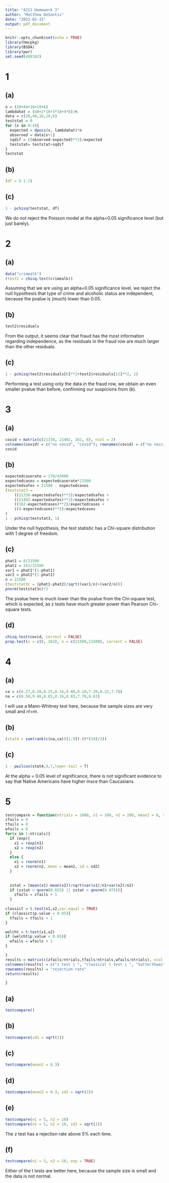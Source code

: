 ---
title: "4211 Homework 3"
author: "Matthew DeSantis"
date: "2023-02-15"
output: pdf_document
---

```{r setup, include=FALSE}
knitr::opts_chunk$set(echo = TRUE)
library(hmcpkg)
library(BSDA)
library(pwr)
set.seed(488102)
```

# 1

## (a)
```{r 1a}
n = (20+40+16+18+6)
lambdahat = (40+2*16+3*18+4*6)/n
data = c(20,40,16,18,6)
teststat = 0
for (x in 0:4){
  expected = dpois(x, lambdahat)*n
  observed = data[x+1]
  sqdif = ((observed-expected)**2)/expected
  teststat= teststat+sqdif
} 
teststat
```

## (b)
```{r 1b}
(df = 5-1-1)
```

## (c)
```{r 1c}
1 - pchisq(teststat, df)
```
We do not reject the Poisson model at the alpha=0.05 significance level (but just barely).
\newpage

# 2

## (a)
```{r 2a}
data("crimealk")
(test2 = chisq.test(crimealk))
```
Assuming that we are using an alpha=0.05 significance level, we reject the null hypothesis that type of crime and alcoholic status are independent, because the pvalue is (much) lower than 0.05.

## (b)
```{r 2b}
test2$residuals
```
From the output, it seems clear that fraud has the most information regarding independence, as the residuals in the fraud row are much larger than the other residuals.

## (c)
```{r 2c}
1 - pchisq(test2$residuals[6]**2+test2$residuals[12]**2, 1)
```
Performing a test using only the data in the fraud row, we obtain an even smaller pvalue than before, confirming our suspicions from (b).

\newpage

# 3

## (a)
```{r 3a}
covid = matrix(c(21338, 21492, 162, 8), ncol = 2)
colnames(covid) = c("no covid", "covid"); rownames(covid) = c("no vaccine", "vaccine")
covid
```

## (b)
```{r 3b}
expectedcaserate = 170/43000
expectedcases = expectedcaserate*21500
expectedsafes = 21500 - expectedcases
(teststat3 = 
    ((21338-expectedsafes)**2)/expectedsafes + 
    ((21492-expectedsafes)**2)/expectedsafes +
    ((162-expectedcases)**2)/expectedcases +
    ((8-expectedcases)**2)/expectedcases
)
1 - pchisq(teststat3, 1)
```
Under the null hypothesis, the test statistic has a Chi-square distribution with 1 degree of freedom.

## (c)
```{r 3c}
phat1 = 8/21500
phat2 = 162/21500
var1 = phat1*(1-phat1)
var2 = phat2*(1-phat2)
n = 21500
(teststat3c = (phat1-phat2)/sqrt((var1/n)+(var2/n)))
pnorm(teststat3c)*2
```
The pvalue here is much lower than the pvalue from the Chi-square test, which is expected, as z tests have much greater power than Pearson Chi-square tests.

## (d)
```{r 3d}
chisq.test(covid, correct = FALSE)
prop.test(x = c(8, 162), n = c(21500,21500), correct = FALSE)
```

\newpage

# 4

## (a)
```{r 4a}
ca = c(8.27,8.20,8.25,8.14,9.00,8.10,7.20,8.32,7.70)
na = c(8.50,9.48,8.65,8.16,8.83,7.76,8.63)
```
I will use a Mann-Whitney test here, because the sample sizes are very small and n!=m.

## (b)
```{r 4b}
(stat4 = sum(rank(c(na,ca))[1:9])-(9*(10)/2))
```

## (c)
```{r 4c}
1 - pwilcox(stat4,9,7,lower.tail = T)
```
At the alpha = 0.05 level of significance, there is not significant evidence to say that Native Americans have higher msce than Caucasians.

\newpage

# 5
```{r 5}
testcompare = function(ntrials = 1000, n1 = 100, n2 = 200, mean2 = 0, sd2 = 1, exp = FALSE){
zfails = 0
tfails = 0
wfails = 0
for(x in 1:ntrials){
  if (exp){
    x1 = rexp(n1)
    x2 = rexp(n2)
  }
  else {
    x1 = rnorm(n1)
    x2 = rnorm(n2, mean = mean2, sd = sd2)
  }
  
  
  zstat = (mean(x1)-mean(x2))/sqrt(var(x1)/n1+var(x2)/n2)
  if (zstat < qnorm(0.025) || zstat > qnorm(0.975)){
    zfails = zfails + 1
  }
  
classict = t.test(x1,x2,var.equal = TRUE)
if (classict$p.value < 0.05){
  tfails = tfails + 1
}

welcht = t.test(x1,x2)
if (welcht$p.value < 0.05){
  wfails = wfails + 1
}

}
results = matrix(c(zfails/ntrials,tfails/ntrials,wfails/ntrials), ncol = 3)
colnames(results) = c("z test | ", "classical t test | ", "Satterthwaite-Welch t test |")
rownames(results) = "rejection rate"
return(results)

}
```

## (a)
```{r 5a}
testcompare()
```

## (b)
```{r 5b}
testcompare(sd2 = sqrt(2))
```

## (c)
```{r 5c}
testcompare(mean2 = 0.3)
```

## (d)
```{r 5d}
testcompare(mean2 = 0.3, sd2 = sqrt(2))
```

## (e)
```{r 5e}
testcompare(n1 = 5, n2 = 10)
testcompare(n1 = 5, n2 = 10, sd2 = sqrt(2))
```
The z test has a rejection rate above 5% each time.

## (f)
```{r 5f}
testcompare(n1 = 5, n2 = 10, exp = TRUE)
```
Either of the t tests are better here, because the sample size is small and the data is not normal.
